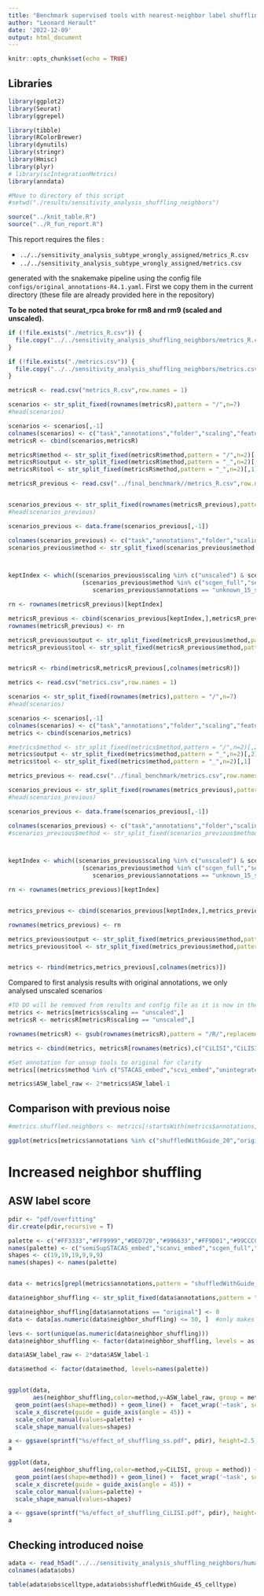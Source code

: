 ```yaml
---
title: "Benchmark supervised tools with nearest-neighbor label shuffling"
author: "Leonard Herault"
date: '2022-12-09'
output: html_document
---
```


```r
knitr::opts_chunk$set(echo = TRUE)
```

## Libraries

```r
library(ggplot2)
library(Seurat)
library(ggrepel)
```


```r
library(tibble)
library(RColorBrewer)
library(dynutils)
library(stringr)
library(Hmisc)
library(plyr)
# library(scIntegrationMetrics)
library(anndata)
```

```r
#Move to directory of this script
#setwd("./results/sensitivity_analysis_shuffling_neighbors")

source("../knit_table.R") 
source("../R_fun_report.R")
```



This report requires the files :

-   `../../sensitivity_analysis_subtype_wrongly_assigned/metrics_R.csv`
-   `../../sensitivity_analysis_subtype_wrongly_assigned/metrics.csv`

generated with the snakemake pipeline using the config file `configs/original_annotations-R4.1.yaml`.
First we copy them in the current directory (these file are already provided here in the repository)

**To be noted that seurat_rpca broke for rm8 and rm9 (scaled and unscaled).**

```r
if (!file.exists("./metrics_R.csv")) {
  file.copy("../../sensitivity_analysis_shuffling_neighbors/metrics_R.csv","./")
}

if (!file.exists("./metrics.csv")) {
  file.copy("../../sensitivity_analysis_shuffling_neighbors/metrics.csv","./")
}

```






```r
metricsR <- read.csv("metrics_R.csv",row.names = 1)

scenarios <- str_split_fixed(rownames(metricsR),pattern = "/",n=7)
#head(scenarios)

scenarios <- scenarios[,-1]
colnames(scenarios) <- c("task","annotations","folder","scaling","features","method")
metricsR <- cbind(scenarios,metricsR)

metricsR$method <- str_split_fixed(metricsR$method,pattern = "/",n=2)[,2]
metricsR$output <- str_split_fixed(metricsR$method,pattern = "_",n=2)[,2]
metricsR$tool <- str_split_fixed(metricsR$method,pattern = "_",n=2)[,1]

metricsR_previous <- read.csv("../final_benchmark//metrics_R.csv",row.names = 1)


scenarios_previous <- str_split_fixed(rownames(metricsR_previous),pattern = "/",n=7)
#head(scenarios_previous)

scenarios_previous <- data.frame(scenarios_previous[,-1])

colnames(scenarios_previous) <- c("task","annotations","folder","scaling","features","method")
scenarios_previous$method <- str_split_fixed(scenarios_previous$method,pattern = "/",n=2)[,2]



keptIndex <- which((scenarios_previous$scaling %in% c("unscaled") & scenarios_previous$task %in% c("immune_cell_hum","human_pancreas","tcells_atlas","lung_atlas")) &
                     (scenarios_previous$method %in% c("scgen_full","semiSupSTACAS_embed","STACAS_embed","scanvi_embed","scvi_embed","unintegrated_full")&
                        scenarios_previous$annotations == "unknown_15_shuffled_20"))

rn <- rownames(metricsR_previous)[keptIndex]

metricsR_previous <- cbind(scenarios_previous[keptIndex,],metricsR_previous[keptIndex,])
rownames(metricsR_previous) <- rn

metricsR_previous$output <- str_split_fixed(metricsR_previous$method,pattern = "_",n=2)[,2]
metricsR_previous$tool <- str_split_fixed(metricsR_previous$method,pattern = "_",n=2)[,1]


metricsR <- rbind(metricsR,metricsR_previous[,colnames(metricsR)])
```



```r
metrics <- read.csv("metrics.csv",row.names = 1)

scenarios <- str_split_fixed(rownames(metrics),pattern = "/",n=7)
#head(scenarios)

scenarios <- scenarios[,-1]
colnames(scenarios) <- c("task","annotations","folder","scaling","features","method")
metrics <- cbind(scenarios,metrics)

#metrics$method <- str_split_fixed(metrics$method,pattern = "/",n=2)[,2]
metrics$output <- str_split_fixed(metrics$method,pattern = "_",n=2)[,2]
metrics$tool <- str_split_fixed(metrics$method,pattern = "_",n=2)[,1]

metrics_previous <- read.csv("../final_benchmark/metrics.csv",row.names = 1)

scenarios_previous <- str_split_fixed(rownames(metrics_previous),pattern = "/",n=7)
#head(scenarios_previous)

scenarios_previous <- data.frame(scenarios_previous[,-1])

colnames(scenarios_previous) <- c("task","annotations","folder","scaling","features","method")
#scenarios_previous$method <- str_split_fixed(scenarios_previous$method,pattern = "/",n=2)[,2]



keptIndex <- which((scenarios_previous$scaling %in% c("unscaled") & scenarios_previous$task %in% c("immune_cell_hum","human_pancreas","tcells_atlas","lung_atlas")) &
                     (scenarios_previous$method %in% c("scgen_full","semiSupSTACAS_embed","STACAS_embed","scanvi_embed","scvi_embed","unintegrated_full")&
                        scenarios_previous$annotations == "unknown_15_shuffled_20"))

rn <- rownames(metrics_previous)[keptIndex]


metrics_previous <- cbind(scenarios_previous[keptIndex,],metrics_previous[keptIndex,])

rownames(metrics_previous) <- rn

metrics_previous$output <- str_split_fixed(metrics_previous$method,pattern = "_",n=2)[,2]
metrics_previous$tool <- str_split_fixed(metrics_previous$method,pattern = "_",n=2)[,1]


metrics <- rbind(metrics,metrics_previous[,colnames(metrics)])
```


Compared to first analysis results with original annotations, we only analysed unscaled scenarios
```r
#TO DO will be removed from results and config file as it is now in the final_benchmark config
metrics <- metrics[metrics$scaling == "unscaled",]
metricsR <- metricsR[metricsR$scaling == "unscaled",]
```



```r
rownames(metricsR) <- gsub(rownames(metricsR),pattern = "/R/",replacement = "/")

metrics <- cbind(metrics, metricsR[rownames(metrics),c("CiLISI","CiLISI_means")])

#Set annotation for unsup tools to original for clarity
metrics[(metrics$method %in% c("STACAS_embed","scvi_embed","unintegrated_full") & metrics$annotations == "unknown_15_shuffled_20"),"annotations"] <- "original" 

metrics$ASW_label_raw <- 2*metrics$ASW_label-1


```



## Comparison with previous noise
```r
#metrics.shuffled.neighbors <- metrics[!startsWith(metrics$annotations,"merging"),  ]

ggplot(metrics[metrics$annotations %in% c("shuffledWithGuide_20","original","unknown_15_shuffled_20"),],aes(x=CiLISI,y=ASW_label_raw,color = method,shape = annotations)) + geom_point(size = 3) + facet_wrap("~task")
```
# Increased neighbor shuffling

## ASW label score

```r
pdir <- "pdf/overfitting"
dir.create(pdir,recursive = T)

palette <- c("#FF3333","#FF9999","#DED720","#996633","#FF9D01","#99CCCC")
names(palette) <- c("semiSupSTACAS_embed","scanvi_embed","scgen_full","STACAS_embed","scvi_embed","unintegrated_full")
shapes <- c(19,19,19,9,9,9)
names(shapes) <- names(palette)


data <- metrics[grepl(metrics$annotations,pattern = "shuffledWithGuide_|original"),]

data$neighbor_shuffling <- str_split_fixed(data$annotations,pattern = "_",2)[,2]

data$neighbor_shuffling[data$annotations == "original"] <- 0
data <- data[as.numeric(data$neighbor_shuffling) <= 50, ]  #only makes sense up to 50% shuffle

levs <- sort(unique(as.numeric(data$neighbor_shuffling)))
data$neighbor_shuffling <- factor(data$neighbor_shuffling, levels = as.character(levs))

data$ASW_label_raw <- 2*data$ASW_label-1

data$method <- factor(data$method, levels=names(palette))


ggplot(data,
       aes(neighbor_shuffling,color=method,y=ASW_label_raw, group = method)) +
  geom_point(aes(shape=method)) + geom_line() +  facet_wrap('~task', scales="free", ncol=4) + theme_bw() +
  scale_x_discrete(guide = guide_axis(angle = 45)) +
  scale_color_manual(values=palette) +
  scale_shape_manual(values=shapes)

a <- ggsave(sprintf("%s/effect_of_shuffling_ss.pdf", pdir), height=2.5, width=10)
a
```

```r
ggplot(data,
       aes(neighbor_shuffling,color=method,y=CiLISI, group = method)) +
  geom_point(aes(shape=method)) + geom_line() +  facet_wrap('~task', scales="free", ncol=4) + theme_bw() +
  scale_x_discrete(guide = guide_axis(angle = 45)) +
  scale_color_manual(values=palette) +
  scale_shape_manual(values=shapes)

a <- ggsave(sprintf("%s/effect_of_shuffling_CiLISI.pdf", pdir), height=2.5, width=10)
a
```

## Checking introduced noise

```r
adata <- read_h5ad("../../sensitivity_analysis_shuffling_neighbors/human_pancreas/shuffledWithGuide_45/metrics/unscaled/hvg/scgen_full.h5ad")
colnames(adata$obs)

table(adata$obs$celltype,adata$obs$shuffledWithGuide_45_celltype)

```
